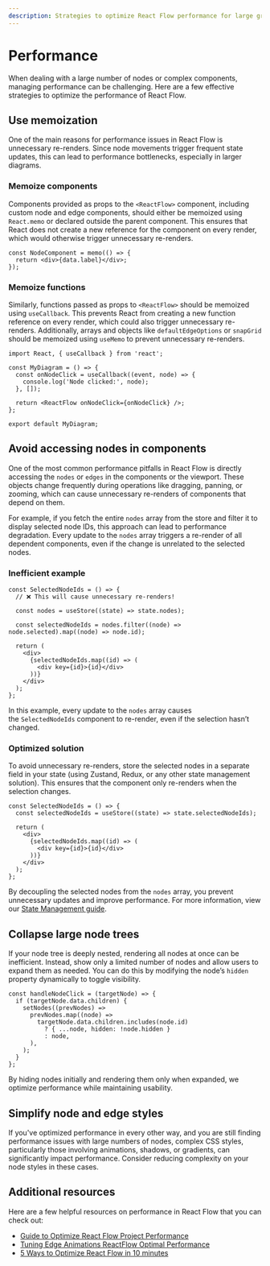 ```yaml
---
description: Strategies to optimize React Flow performance for large graphs.
---
```


# Performance

When dealing with a large number of nodes or complex components, managing performance can
be challenging. Here are a few effective strategies to optimize the performance of React
Flow.

## Use memoization

One of the main reasons for performance issues in React Flow is unnecessary re-renders.
Since node movements trigger frequent state updates, this can lead to performance
bottlenecks, especially in larger diagrams.

### Memoize components

Components provided as props to the `<ReactFlow>` component, including custom node and
edge components, should either be memoized using `React.memo` or declared outside the
parent component. This ensures that React does not create a new reference for the
component on every render, which would otherwise trigger unnecessary re-renders.

```tsx
const NodeComponent = memo(() => {
  return <div>{data.label}</div>;
});
```

### Memoize functions

Similarly, functions passed as props to `<ReactFlow>` should be memoized using
`useCallback`. This prevents React from creating a new function reference on every render,
which could also trigger unnecessary re-renders. Additionally, arrays and objects like
`defaultEdgeOptions` or `snapGrid` should be memoized using `useMemo` to prevent
unnecessary re-renders.

```tsx
import React, { useCallback } from 'react';

const MyDiagram = () => {
  const onNodeClick = useCallback((event, node) => {
    console.log('Node clicked:', node);
  }, []);

  return <ReactFlow onNodeClick={onNodeClick} />;
};

export default MyDiagram;
```

## Avoid accessing nodes in components

One of the most common performance pitfalls in React Flow is directly accessing
the `nodes` or `edges` in the components or the viewport. These objects change frequently
during operations like dragging, panning, or zooming, which can cause unnecessary
re-renders of components that depend on them.

For example, if you fetch the entire `nodes` array from the store and filter it to display
selected node IDs, this approach can lead to performance degradation. Every update to
the `nodes` array triggers a re-render of all dependent components, even if the change is
unrelated to the selected nodes.

### Inefficient example

```tsx
const SelectedNodeIds = () => {
  // ❌ This will cause unnecessary re-renders!

  const nodes = useStore((state) => state.nodes);

  const selectedNodeIds = nodes.filter((node) => node.selected).map((node) => node.id);

  return (
    <div>
      {selectedNodeIds.map((id) => (
        <div key={id}>{id}</div>
      ))}
    </div>
  );
};
```

In this example, every update to the `nodes` array causes the `SelectedNodeIds` component
to re-render, even if the selection hasn’t changed.

### Optimized solution

To avoid unnecessary re-renders, store the selected nodes in a separate field in your
state (using Zustand, Redux, or any other state management solution). This ensures that
the component only re-renders when the selection changes.

```tsx
const SelectedNodeIds = () => {
  const selectedNodeIds = useStore((state) => state.selectedNodeIds);

  return (
    <div>
      {selectedNodeIds.map((id) => (
        <div key={id}>{id}</div>
      ))}
    </div>
  );
};
```

By decoupling the selected nodes from the `nodes` array, you prevent unnecessary updates
and improve performance. For more information, view our
[State Management guide](/learn/advanced-use/state-management).

## Collapse large node trees

If your node tree is deeply nested, rendering all nodes at once can be inefficient.
Instead, show only a limited number of nodes and allow users to expand them as needed. You
can do this by modifying the node’s `hidden` property dynamically to toggle visibility.

```tsx
const handleNodeClick = (targetNode) => {
  if (targetNode.data.children) {
    setNodes((prevNodes) =>
      prevNodes.map((node) =>
        targetNode.data.children.includes(node.id)
          ? { ...node, hidden: !node.hidden }
          : node,
      ),
    );
  }
};
```

By hiding nodes initially and rendering them only when expanded, we optimize performance
while maintaining usability.

## Simplify node and edge styles

If you've optimized performance in every other way, and you are still finding performance
issues with large numbers of nodes, complex CSS styles, particularly those involving
animations, shadows, or gradients, can significantly impact performance. Consider reducing
complexity on your node styles in these cases.

## Additional resources

Here are a few helpful resources on performance in React Flow that you can check out:

- [Guide to Optimize React Flow Project Performance](https://www.synergycodes.com/blog/guide-to-optimize-react-flow-project-performance)
- [Tuning Edge Animations ReactFlow Optimal Performance](https://liambx.com/blog/tuning-edge-animations-reactflow-optimal-performance)
- [5 Ways to Optimize React Flow in 10 minutes](https://www.youtube.com/watch?v=8M2qZ69iM20)
